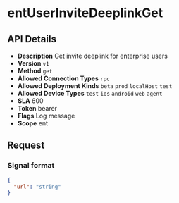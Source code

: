 # entUserInviteDeeplinkGet

## API Details

- **Description** Get invite deeplink for enterprise users
- **Version** `v1`
- **Method** `get`
- **Allowed Connection Types** `rpc` 
- **Allowed Deployment Kinds** `beta` `prod` `localHost` `test` 
- **Allowed Device Types** `test` `ios` `android` `web` `agent` 
- **SLA** 600
- **Token** bearer
- **Flags** Log message
- **Scope** ent


## Request

### Signal format

```json
{
  "url": "string"
}
```

